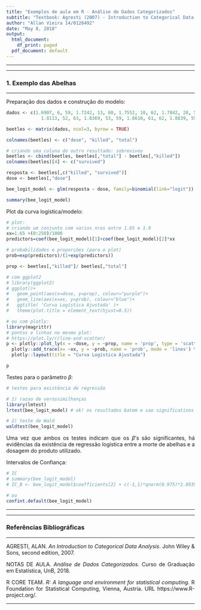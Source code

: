 ```yaml
---
title: "Exemplos de aula em R - Análise de Dados Categorizados"
subtitle: "Textbook: Agresti (2007) - Introduction to Categorical Data Analysis"
author: "Allan Vieira 14/0128492"
date: "May 8, 2018"
output:
  html_document:
    df_print: paged
  pdf_document: default
---
```


<!-- incluir no cabecalho: -->
<!-- always_allow_html: yes  -->
<!--para quando formos passar para pdf -->

<style>
body {
text-align: justify}
</style>

<!-- para justificar texto no markdown -->
<!-- https://stackoverflow.com/questions/43222169/how-to-justify-the-text-to-both-sides-when-knitting-html-in-rmarkdown -->

<!-- <style> -->
<!--   .col2 { -->
<!--     columns: 2 200px;         /* number of columns and width in pixels*/ -->
<!--     -webkit-columns: 2 200px; /* chrome, safari */ -->
<!--     -moz-columns: 2 200px;    /* firefox */ -->
<!--   } -->
<!--   .col3 { -->
<!--     columns: 3 100px; -->
<!--     -webkit-columns: 3 100px; -->
<!--     -moz-columns: 3 100px; -->
<!--   } -->
<!-- </style> -->
<!-- esse de cima funciona no output do RStudio, mas nao nos browsers -->
<!-- tb em: https://stackoverflow.com/questions/31753897/2-column-section-in-r-markdown -->


---

---

### 1. Exemplo das Abelhas

---


Preparação dos dados e construção do modelo:

```r
dados <- c(1.6907, 6, 59, 1.7242, 13, 60, 1.7552, 18, 62, 1.7842, 28, 56,
             1.8113, 52, 63, 1.8369, 53, 59, 1.8610, 61, 62, 1.8839, 59, 60)

beetles <- matrix(dados, ncol=3, byrow = TRUE)

colnames(beetles) <- c("dose", "killed", "total")

# criando uma coluna do outro resultado: sobreviveu
beetles <- cbind(beetles, beetles[,"total"] - beetles[,"killed"])
colnames(beetles)[4] <- c("survived")

resposta <- beetles[,c("killed", "survived")]
dose <- beetles[,"dose"]

bee_logit_model <- glm(resposta ~ dose, family=binomial(link="logit"))

summary(bee_logit_model)
```


Plot da curva logística/modelo:

```r
# plot:
# criando um conjunto com varios nros entre 1.65 e 1.9
xx=1.65 +(0:250)/1000
predictors=coef(bee_logit_model)[1]+coef(bee_logit_model)[2]*xx

# probabilidades e proporções (para o plot)
prob=exp(predictors)/(1+exp(predictors))

prop <- beetles[,"killed"]/ beetles[,"total"]

# com ggplot2
# library(ggplot2)
# ggplot()+
#   geom_point(aes(x=dose, y=prop), colour="purple")+
#   geom_line(aes(x=xx, y=prob), colour="blue")+
#   ggtitle( 'Curva Logística Ajustada' )+
#   theme(plot.title = element_text(hjust=0.5))
```

```r
# ou com plotly:
library(magrittr)
# pontos e linhas no mesmo plot:
# https://plot.ly/r/line-and-scatter/
p <- plotly::plot_ly(x = ~dose, y = ~prop, name = 'prop', type = 'scatter', mode = 'markers') %>%
  plotly::add_trace(x= ~xx, y = ~prob, name = 'prob', mode = 'lines') %>%
  plotly::layout(title = "Curva Logística Ajustada")

p
```


Testes para o parâmetro $\beta$:

```r
# testes para existência de regressão

# 1) razao de verossimilhanças
library(lmtest)
lrtest(bee_logit_model) # ok! os resultados batem e sao significativos (rejeita H0)

# 2) teste de Wald
waldtest(bee_logit_model)
```

Uma vez que ambos os testes indicam que os $\beta$'s são significantes, há evidências da existência de regressão logística entre a morte de abelhas e a dosagem do produto utilizado.

Intervalos de Confiança:

```r
# IC
# summary(bee_logit_model)
# IC_B <- bee_logit_model$coefficients[2] + c(-1,1)*qnorm(0.975)*2.8939

# ou
confint.default(bee_logit_model)
```

---

---

### Referências Bibliográficas

---


AGRESTI, ALAN. *An Introduction to Categorical Data Analysis*. John Wiley & Sons, second edition, 2007.

NOTAS DE AULA. *Análise de Dados Categorizados*. Curso de Graduação em Estatística, UnB, 2018.

R CORE TEAM. *R: A language and environment for statistical computing*. R Foundation for Statistical Computing, Vienna, Austria. URL https://www.R-project.org/.

---